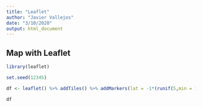 ```yaml
---
title: "Leaflet"
author: "Javier Vallejos"
date: "3/10/2020"
output: html_document
---
```


## Map with Leaflet


```r

library(leaflet)

set.seed(12345)

df <- leaflet() %>% addTiles() %>% addMarkers(lat = -1*(runif(5,min = 16.4, max = 16.5)), lng = -1*(runif(5,min = 68.1, max = 68.2)), clusterOptions = markerClusterOptions() )

df



```

